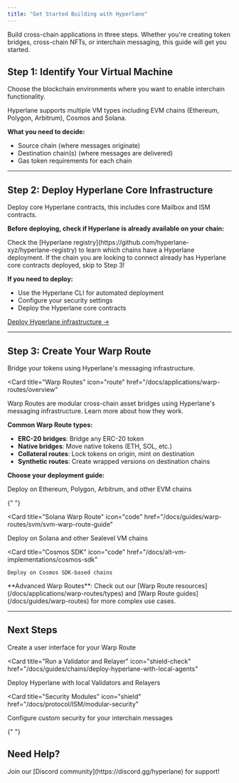 ```yaml
---
title: "Get Started Building with Hyperlane"
---
```


Build cross-chain applications in three steps. Whether you're creating token bridges, cross-chain NFTs, or interchain messaging, this guide will get you started.

## Step 1: Identify Your Virtual Machine

Choose the blockchain environments where you want to enable interchain functionality.

<Card title="Supported Virtual Machines" icon="server">
  Hyperlane supports multiple VM types including EVM chains (Ethereum, Polygon,
  Arbitrum), Cosmos and Solana.
</Card>

**What you need to decide:**

- Source chain (where messages originate)
- Destination chain(s) (where messages are delivered)
- Gas token requirements for each chain

---

## Step 2: Deploy Hyperlane Core Infrastructure

Deploy core Hyperlane contracts, this includes core Mailbox and ISM contracts.

**Before deploying, check if Hyperlane is already available on your chain:**

<AccordionGroup>
  <Accordion title="Is Hyperlane already deployed on my chains?">
    Check the [Hyperlane
    registry](https://github.com/hyperlane-xyz/hyperlane-registry) to learn
    which chains have a Hyperlane deployment. If the chain you are looking to
    connect already has Hyperlane core contracts deployed, skip to Step 3!
  </Accordion>
</AccordionGroup>

**If you need to deploy:**

- Use the Hyperlane CLI for automated deployment
- Configure your security settings
- Deploy the Hyperlane core contracts

[Deploy Hyperlane infrastructure →](/docs/guides/chains/deploy-hyperlane)

---

## Step 3: Create Your Warp Route

Bridge your tokens using Hyperlane's messaging infrastructure.

<Card
  title="Warp Routes"
  icon="route"
  href="/docs/applications/warp-routes/overview"
>
  Warp Routes are modular cross-chain asset bridges using Hyperlane's messaging
  infrastructure. Learn more about how they work.
</Card>

**Common Warp Route types:**

- **ERC-20 bridges**: Bridge any ERC-20 token
- **Native bridges**: Move native tokens (ETH, SOL, etc.)
- **Collateral routes**: Lock tokens on origin, mint on destination
- **Synthetic routes**: Create wrapped versions on destination chains

**Choose your deployment guide:**

<CardGroup cols={3}>
  <Card
    title="EVM Warp Route"
    icon="code"
    href="/docs/guides/quickstart/deploy-warp-route"
  >
    Deploy on Ethereum, Polygon, Arbitrum, and other EVM chains
  </Card>

{" "}

<Card
  title="Solana Warp Route"
  icon="code"
  href="/docs/guides/warp-routes/svm/svm-warp-route-guide"
>
  Deploy on Solana and other Sealevel VM chains
</Card>

  <Card
    title="Cosmos SDK"
    icon="code"
    href="/docs/alt-vm-implementations/cosmos-sdk"
  >
    Deploy on Cosmos SDK-based chains
  </Card>
</CardGroup>

<Note>
  **Advanced Warp Routes**: Check out our [Warp Route
  resources](/docs/applications/warp-routes/types) and [Warp Route
  guides](/docs/guides/warp-routes) for more complex use cases.
</Note>

---

## Next Steps

<CardGroup cols={3}>
  <Card title="Deploy Bridge UI" icon="window" href="/docs/guides/warp-routes/bridge-ui-guide">
    Create a user interface for your Warp Route
  </Card>

<Card
  title="Run a Validator and Relayer"
  icon="shield-check"
  href="/docs/guides/chains/deploy-hyperlane-with-local-agents"
>
  Deploy Hyperlane with local Validators and Relayers
</Card>

<Card
  title="Security Modules"
  icon="shield"
  href="/docs/protocol/ISM/modular-security"
>
  Configure custom security for your interchain messages
</Card>

{" "}

</CardGroup>

## Need Help?

<Note>
  Join our [Discord community](https://discord.gg/hyperlane) for support!
</Note>
